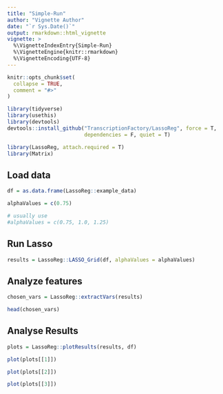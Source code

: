 ```yaml
---
title: "Simple-Run"
author: "Vignette Author"
date: "`r Sys.Date()`"
output: rmarkdown::html_vignette
vignette: >
  %\VignetteIndexEntry{Simple-Run}
  %\VignetteEngine{knitr::rmarkdown}
  %\VignetteEncoding{UTF-8}
---
```


```r
knitr::opts_chunk$set(
  collapse = TRUE,
  comment = "#>"
)
```

```r

library(tidyverse)
library(usethis)
library(devtools)
devtools::install_github("TranscriptionFactory/LassoReg", force = T,
                         dependencies = F, quiet = T)

library(LassoReg, attach.required = T)
library(Matrix)

```



## Load data
```r
df = as.data.frame(LassoReg::example_data)

alphaValues = c(0.75)

# usually use
#alphaValues = c(0.75, 1.0, 1.25)
```


## Run Lasso
```r

results = LassoReg::LASSO_Grid(df, alphaValues = alphaValues)

```

## Analyze features

```r
chosen_vars = LassoReg::extractVars(results)

head(chosen_vars)
```

## Analyse Results

```r

plots = LassoReg::plotResults(results, df)
```


```r
plot(plots[[1]])
```

```r
plot(plots[[2]])
```

```r
plot(plots[[3]])
```
